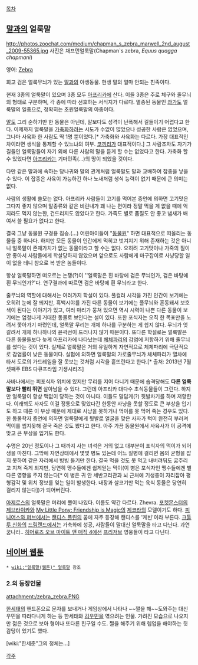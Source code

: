 [[목차]]
== [[말]]과의 얼룩말 ==
http://photos.zoochat.com/medium/chapman_s_zebra_marwell_2nd_august_2009-55365.jpg
사진은 채프먼얼룩말(Chapman`s zebra, ''Equus quagga chapmani'')

영어: [[제브라|Zebra]]

희고 검은 얼룩무늬가 있는 [[말]]과의 야생동물. 현생 말의 얼마 안되는 친족이다.

현재 3종의 얼룩말이 있으며 3종 모두 [[아프리카]]에 산다. 이들 3종은 주로 체구와 줄무늬의 형태로 구분하며, 각 종에 따라 선호하는 서식지가 다르다. 멸종된 동물인 [[콰가]]도 얼룩말의 일종으로, 정확히는 초원얼룩말의 아종이다.

[[말]]도 그리 순하기만 한 동물은 아닌데, 말보다도 성격이 난폭해서 길들이기 어렵다고 한다. 이제까지 얼룩말을 [[가축]]화하려는 시도가 수없이 많았으나 성공한 사람은 없었으며, 그나마 사육화 한 사람도 딱 1명 뿐이었다.[* 가축화와 사육화는 다르다. 가장 대표적인 차이라면 생식을 통제할 수 있느냐의 여부. [[코끼리]]가 대표적이다.] 그 사람조차도 자기가 길들인 얼룩말들이 자기 외에 다른 사람의 말을 듣게 할 수는 없었다고 한다. 가축화 할 수 있었다면 [[아프리카]]는 기마민족(…)의 땅이 되었을 것이다.

다만 같은 말과에 속하는 당나귀와 말의 관계처럼 얼룩말도 말과 교배하여 잡종을 낳을 수 있다. 이 잡종은 사육이 가능하긴 하나 노새처럼 생식 능력이 없기 때문에 큰 의미는 없다. 

사람의 생활에 쓸모는 없다. 아프리카 사람들이 고기를 먹어본 증언에 의하면 고기맛은 그다지 좋지 않으며 말종류와 같은 비린내가 꽤 나는 편이라 정말 먹을 게 없을 때에 억지라도 먹지 않는한, 건드리지도 않았다고 한다. 가죽도 별로 품질도 안 좋고 냄새가 배여서 쓸 필요가 없다고 한다. 

결국 그냥 동물원 구경용 짐승.(…) 어린아이들이 "[[동물원]]" 하면 대표적으로 떠올리는 동물들 중 하나다. 하지만 모든 동물이 인간에게 먹히고 벗겨지기 위해 존재하는 것은 아니니 얼룩말이 존재가치가 없는 동물이라고 할 수는 없다. 오히려 고기맛이나 가죽의 질이 안 좋아서 사람들에게 학살당하지 않았으며 앞으로도 사람에게 마구잡이로 사냥당할 일이 없을 테니 참으로 복 받은 놈들이다.

항상 얼룩말하면 떠오르는 논쟁(?)이 ''얼룩말은 흰 바탕에 검은 무늬인가, 검은 바탕에 흰 무늬인가?'다. 연구결과에 따르면 검은 바탕에 흰 무늬라고 한다.

줄무늬의 역할에 대해서는 여러가지 학설이 있다. 풀컬러 시각을 가진 인간이 보기에는 오히려 눈에 잘 띄지만, 흑백시야를 가진 다른 동물이 보기에는 풀무늬와 혼동돼서 보호색이 된다는 이야기가 있고, 여러 마리가 뭉쳐 있으면 역시 시력이 나쁜 다른 동물이 보기에는 엄청나게 거대한 동물로 보인다는 설이 있다. 또한 포식자는 오직 한 목표만을 노려서 쫓아가기 마련인데, 얼룩말 무리는 개체 하나를 구분하는 게 쉽지 않다. 무늬가 엇갈려서 개체 하나하나의 윤곽선이 드러나지 않기 때문이다. 또다른 학설로는 얼룩말은 다른 동물들보다 늦게 아프리카에 나타났는데 [[체체파리]]의 감염에 저항하기 위해 줄무늬를 썼다는 것이 있다. 실제로 얼룩말은 거의 유일하게 자연적으로 체체파리에 극단적으로 감염률이 낮은 동물이다. 실험에 의하면 얼룩말의 가로줄무늬가 체체파리가 열차에 타서 도로의 가드레일을 잘 못보는 것처럼 시각을 흩뜨린다고 한다.[* 출처: 2013년 7월 셋째주 EBS 다큐프라임 기생시리즈]

사바나에서는 피포식자 위치에 있지만 무리를 지어 다니기 때문에 습격당해도 '''다른 얼룩말보다 빨리 뛰면''' 살아남을 수 있다. 그런데 아프리카 대다수 초식동물들이 그런다. 하지만 얼룩말이 항상 맥없이 당하는 것이 아니다. 이들도 말답게(?) 뒷발차기를 하며 저항한다. 이래뵈도 사자도 이걸 정통으로 맞았다간 한동안 사냥을 못할 정도로 큰 부상을 입기도 하고 때론 이 부상 때문에 제대로 사냥을 못하거나 먹이를 못 먹어 죽는 경우도 있다. 한 동물학자 증언에 의하면 얼룩말에게 뒷발로 얼굴을 맞은 사자가 턱이 완전히 부러져 먹이를 씹지못해 결국 죽은 것도 봤다고 한다. 아주 가끔 동물원에서 사육사가 이 공격에 맞고 큰 부상을 입기도 한다.

수명은 20년 정도이나 그 때까지 사는 녀석은 거의 없고 대부분이 포식자의 먹이가 되어 생을 마친다. 그밖에 자연상태에서 몇몇 병도 있는데 어느 질병에 걸리면 몸의 균형을 잡지 못하여 같은 자리에서 빙빙 돌기만 한다. 결국 먹을 것도 못 먹고 내버려둬도 굶주리고 지쳐 죽게 되지만, 당연히 맹수들에겐 쉽게얻는 먹이(이 병은 포식자인 맹수들에겐 별다른 영향을 주지 않는다[* 이 병은 귀 안 세반고리관과 뇌 근처에 기생충이 자리잡아 평형감각 및 위치 정보를 잊는 일이 발생한다. 내장과 살코기만 먹는 육식 동물은 당연히 걸리지 않는다])가 되어버린다.

[[아제로스]]의 얼룩말은 머리에 뿔이 나있다. 이름도 약간 다르다. Zhevra.
[[포켓몬스터]]의 [[제브라이카]]와 [[My Little Pony: Friendship is Magic]]의 [[제코라]]의 모델이기도 하다.
[[피니어스와 퍼브]]에서는 [[캔디스 플린]]의 꿈에 자주 등장해 캔디스를 '케빈'이라 부른다.
[[크툴루 신화]]의 [[드림랜드]]에서는 가축화에 성공, 사람들이 말대신 얼룩말을 타고 다닌다. 과연 꿈나라..
[[히어로즈 오브 마이트 앤 매직 4]]에선 [[프리저브]] 영웅들이 타고 다닌다.

== [[네이버 웹툰]] ==
 * [[wiki:"얼룩말(웹툰)" 얼룩말]] 참조

=== 2.의 등장인물 ===
attachment:/zebra_zebra.PNG 

[[한세태]]의 핸드폰으로 문자를 보내거나 게임상에서 나타나 ~~쩔을 해~~도와주는 대신  우민을 따라다니게 하는 등 한세태와 [[김우민]]을 엮으려는 인물. 가려진 모습으로 나오지만 젊은 것으로 보아 형이나 또다른 친구일 수도. 쩔을 해주기 위해 렙업을 해야하는 뒷감당이 있기도 했다.

[wiki:"한세준"그의 정체는...]

[[각주]]
